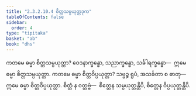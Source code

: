 ```yaml
---
title: "2.3.2.10.4 စိတ္တသမ္ပယုတ္တဒုက"
tableOfContents: false
sidebar:
  order: 4
type: "tipitaka"
basket: "ab"
book: "dhs"
---
```



<DynamicBreadcrumb />

<Division number="1197" book="dhs" e="ch" v="29" p="238">

<Paragraph number="1893" book="dhs">
ကတမေ ဓမ္မာ စိတ္တသမ္ပယုတ္တာ? ဝေဒနာက္ခန္ဓော, သညာက္ခန္ဓော, သင်္ခါရက္ခန္ဓော—  ဣမေ ဓမ္မာ စိတ္တသမ္ပယုတ္တာ.
</Paragraph>

</Division>
<Division number="1198" book="dhs" e="ch" v="29" p="238">

<Paragraph number="1894" book="dhs">
ကတမေ ဓမ္မာ စိတ္တဝိပ္ပယုတ္တာ? သဗ္ဗဉ္စ ရူပံ, အသင်္ခတာ စ ဓာတု—  ဣမေ ဓမ္မာ စိတ္တဝိပ္ပယုတ္တာ. စိတ္တံ န ဝတ္တဗ္ဗံ—  စိတ္တေန သမ္ပယုတ္တန္တိပိ, စိတ္တေန ဝိပ္ပယုတ္တန္တိပိ.
</Paragraph>
</Division>